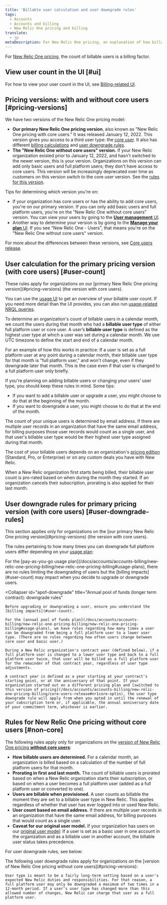 ```yaml
---
title: 'Billable user calculation and user downgrade rules'
tags:
  - Accounts
  - Accounts and billing
  - New Relic One pricing and billing
translate:
  - jp
metaDescription: For New Relic One pricing, an explanation of how billable users are calculated and rules for downgrading users.
---
```


For [New Relic One pricing](/docs/accounts/accounts-billing/new-relic-one-pricing-billing/new-relic-one-pricing-billing), the count of billable users is a billing factor.

## View user count in the UI [#ui]

For how to view your user count in the UI, see [Billing-related UI](/docs/accounts/accounts-billing/general-account-settings/introduction-account-settings).

## Pricing versions: with and without core users [#pricing-versions]

We have two versions of the New Relic One pricing model:

* **Our primary New Relic One pricing version**, also known as "New Relic One pricing with core users." It was released January 12, 2022. This version gives you access to a third user type: the [core user](/docs/accounts/accounts-billing/new-relic-one-user-management/user-type). It also has different [billing calculations](#user-count) and [user downgrade rules](#user-downgrade-rules).
* **The "New Relic One without core users" version.** If your New Relic organization existed prior to January 12, 2022, and hasn't switched to the newer version, this is your version. Organizations on this version can add only basic users and full platform users; they don't have access to core users. This version will be increasingly deprecated over time as customers on this version switch to the core user version. See the [rules for this version](#non-core).

Tips for determining which version you're on:

* If your organization has core users or has the ability to add core users, you're on our primary version. If you can only add basic users and full platform users, you're on the "New Relic One without core users" version. You can view your users by going to the [**User management** UI](/docs/accounts/accounts-billing/new-relic-one-user-management/user-management-ui-and-tasks/#where).
* Another way to determine your version is by going to the [**Manage your plan** UI](/docs/accounts/accounts-billing/new-relic-one-pricing-billing/billing-ui). If you see "New Relic One - Users", that means you're on the "New Relic One without core users" version.

For more about the differences between these versions, see [Core users release](/docs/accounts/accounts-billing/new-relic-one-pricing-billing/core-users-release).

## User calculation for the primary pricing version (with core users) [#user-count]

<Callout variant="important">
  These rules apply for organizations on our [primary New Relic One pricing version](#pricing-versions) (the version with core users).
</Callout>

You can use the [usage UI](/docs/accounts/accounts-billing/general-account-settings/introduction-account-settings/#pricing) to get an overview of your billable user count. If you need more detail than the UI provides, you can also run [usage-related NRQL queries](/docs/accounts/accounts-billing/new-relic-one-pricing-billing/usage-queries-alerts).

To determine an organization's count of billable users in a calendar month, we count the users during that month who had a **billable user type** of either full platform user or core user. A user’s **billable user type** is defined as the highest user type at which a user was set during a calendar month. We use UTC timezone to define the start and end of a calendar month.

For an example of how this works in practice: If a user is set as a full platform user at any point during a calendar month, their billable user type for that month is "full platform user," and won't change, even if they downgrade later that month. This is the case even if that user is changed to a full platform user only briefly.

If you're planning on adding billable users or changing your users' user type, you should keep these rules in mind. Some tips:

* If you want to add a billable user or upgrade a user, you might choose to do that at the beginning of the month.
* If you want to downgrade a user, you might choose to do that at the end of the month.

The count of your unique users is determined by email address. If there are multiple user records in an organization that have the same email address, for billing purposes those user records would count as a single user, and that user's billable user type would be their highest user type assigned during that month.

The cost of your billable users depends on an organization's [pricing edition](https://newrelic.com/pricing) (Standard, Pro, or Enterprise) or on any custom deals you have with New Relic.

When a New Relic organization first starts being billed, their billable user count is pro-rated based on when during the month they started. If an organization cancels their subscription, prorating is also applied for their last month.

## User downgrade rules for primary pricing version (with core users) [#user-downgrade-rules]

<Callout variant="important">
  This section applies only for organizations on the [our primary New Relic One pricing version](#pricing-versions) (the version with core users).
</Callout>

The rules pertaining to how many times you can downgrade full platform users differ depending on your [usage plan](/docs/accounts/accounts-billing/new-relic-one-pricing-billing/new-relic-one-pricing-billing#usage-plans):

<CollapserGroup>
  <Collapser
    id="payg-downgrade"
    title="Pay-as-you-go: downgrade rules"
  >
    For the [pay-as-you-go usage plan](/docs/accounts/accounts-billing/new-relic-one-pricing-billing/new-relic-one-pricing-billing#usage-plans), there are no rules limiting the downgrading of users but the [billing impacts](#user-count) may impact when you decide to upgrade or downgrade users.
  </Collapser>

  <Collapser
    id="apof-downgrade"
    title="Annual pool of funds (longer term contract): downgrade rules"
  >
    Before upgrading or downgrading a user, ensure you understand the [billing impacts](#user-count).

    For the [annual pool of funds plan](/docs/accounts/accounts-billing/new-relic-one-pricing-billing/new-relic-one-pricing-billing#usage-plans), we have rules regarding how many times a user can be downgraded from being a full platform user to a lower user type. (There are no rules regarding how often users change between core user and basic user.)

    During a New Relic organization's contract year (defined below), if a full platform user is changed to a lower user type and back to a full platform user twice, that user will be billed as a full platform user for the remainder of that contract year, regardless of user type adjustments.

    A contract year is defined as a year starting at your contract's starting point, or at the anniversary of that point. If your organization started out on a different pricing plan and [switched to this version of pricing](/docs/accounts/accounts-billing/new-relic-one-pricing-billing/core-users-release#nr1core-optin), the user type downgrade rule will apply from when you opted in until the renewal of your subscription term or, if applicable, the annual anniversary date of your commitment term, whichever is earlier.
  </Collapser>
</CollapserGroup>

## Rules for New Relic One pricing without core users [#non-core]

The following rules apply only for organizations on the [version of New Relic One pricing **without core users**](#pricing-versions):

* **How billable users are determined.** For a calendar month, an organization is billed based on a calculation of the number of full platform users for that month.
* **Prorating in first and last month.** The count of billable users is prorated based on when a New Relic organization starts their subscription, or based on when a user becomes a full platform user (added as a full platform user or converted to one).
* **Users are billable when provisioned.** A user counts as billable the moment they are set to a billable user type in New Relic. This applies regardless of whether that user has ever logged into or used New Relic.
* **User count based on email address.** If there are multiple user records in an organization that have the same email address, for billing purposes that would count as a single user.
* **Caveat for our original user model.** If your organization has users on our [original user model](/docs/accounts/original-accounts-billing/original-users-roles/overview-user-models): If a user is set as a basic user in one account in the organization and as a billable user in another account, the billable user status takes precedence.

For user downgrade rules, see below:

<CollapserGroup>
  <Collapser
    id="non-core-downgrade-rules"
    title="User downgrade rules"
  >
    The following user downgrade rules apply for organizations on the [version of New Relic One pricing without core users](#pricing-versions):

    User type is meant to be a fairly long-term setting based on a user's expected New Relic duties and responsibilities. For that reason, a full platform user may only be downgraded a maximum of two times in a 12-month period. If a user’s user type has changed more than this allowed number of changes, New Relic can charge that user as a full platform user.
  </Collapser>
</CollapserGroup>
